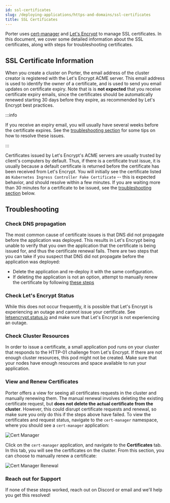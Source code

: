 ```yaml
---
id: ssl-certificates
slug: /deploying-applications/https-and-domains/ssl-certificates
title: SSL Certificates
---
```


Porter uses [cert-manager](https://cert-manager.io/) and [Let's Encrypt](https://letsencrypt.org/) to manage SSL certificates. In this document, we cover some detailed information about the SSL certificates, along with steps for troubleshooting certificates.

## SSL Certificate Information

When you create a cluster on Porter, the email address of the cluster creator is registered with the Let's Encrypt ACME server. This email address is used to identify the owner of a certificate, and is used to send you email updates on certificate expiry. Note that is is **not expected** that you receive certificate expiry emails, since the certificates should be automatically renewed starting 30 days before they expire, as recommended by Let's Encrypt best practices.

:::info

If you receive an expiry email, you will usually have several weeks before the certificate expires. See the [troubleshooting section](#troubleshooting) for some tips on how to resolve these issues.

:::

Certificates issued by Let's Encrypt's ACME servers are usually trusted by client's computers by default. Thus, if there is a certificate trust issue, it is usually because a default certificate is returned before the certificate has been received from Let's Encrypt. You will initially see the certificate listed as `Kubernetes Ingress Controller Fake Certificate` -- this is expected behavior, and should resolve within a few minutes. If you are waiting more than 30 minutes for a certificate to be issued, see the [troubleshooting section](#troubleshooting) below.

## Troubleshooting

### Check DNS propagation

The most common cause of certificate issues is that DNS did not propagate before the application was deployed. This results in Let's Encrypt being unable to verify that you own the application that the certificate is being issued for, and thus the certificate renewal fails. There are two steps that you can take if you suspect that DNS did not propagate before the application was deployed:

- Delete the application and re-deploy it with the same configuration.
- If deleting the application is not an option, attempt to manually renew the certificate by following [these steps](#view-and-renew-certificates)

### Check Let's Encrypt Status

While this does not occur frequently, it is possible that Let's Encrypt is experiencing an outage and cannot issue your certificate. See [letsencrypt.status.io](https://letsencrypt.status.io/) and make sure that Let's Encrypt is not experiencing an outage.

### Check Cluster Resources

In order to issue a certificate, a small application pod runs on your cluster that responds to the HTTP-01 challenge from Let's Encrypt. If there are not enough cluster resources, this pod might not be created. Make sure that your nodes have enough resources and space available to run your application.

### View and Renew Certificates

Porter offers a view for seeing all certificates requests in the cluster and manually renewing them. The manual renewal involves deleting the existing certificate request, but **does not delete the actual certificate from the cluster**. However, this could disrupt certificate requests and renewal, so make sure you only do this if the steps above have failed. To view the certificates and request status, navigate to the `cert-manager` namespace, where you should see a `cert-manager` application:

![Cert Manager](https://imagedelivery.net/l4LYM_vOYKe7O1NCT_Nc_g/41576fe4-b7ab-4bdc-5d3b-28e609578800/large "Cert Manager Location")

Click on the `cert-manager` application, and navigate to the **Certificates** tab. In this tab, you will see the certificates on the cluster. From this section, you can choose to manually renew a certificate:

![Cert Manager Renewal](https://imagedelivery.net/l4LYM_vOYKe7O1NCT_Nc_g/15a88aeb-fd9e-418e-db43-e45096940f00/large "Cert Manager Renewal")

### Reach out for Support

If none of these steps worked, reach out on Discord or email and we'll help you get this resolved!
